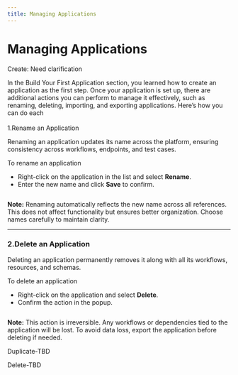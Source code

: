```yaml
---
title: Managing Applications
---
```


# Managing Applications

Create: Need clarification&#x20;

In the Build Your First Application section, you learned how to create an application as the first step. Once your application is set up, there are additional actions you can perform to manage it effectively, such as renaming, deleting, importing, and exporting applications. Here’s how you can do each\
\
1.Rename an Application

Renaming an application updates its name across the platform, ensuring consistency across workflows, endpoints, and test cases.

To rename an application

- Right-click on the application in the list and select **Rename**.
- Enter the new name and click **Save** to confirm.

<figure>
  <img src="/img/assets/Renaming-Application.gif" alt=""></img>
  <figcaption></figcaption>
</figure>

**Note:** Renaming automatically reflects the new name across all references. This does not affect functionality but ensures better organization. Choose names carefully to maintain clarity.

---

### 2.Delete an Application

Deleting an application permanently removes it along with all its workflows, resources, and schemas.

To delete an application

- Right-click on the application and select **Delete**.
- Confirm the action in the popup.

<figure>
  <img src="/img/assets/Deleting-Application.gif" alt=""></img>
  <figcaption></figcaption>
</figure>

**Note:** This action is irreversible. Any workflows or dependencies tied to the application will be lost. To avoid data loss, export the application before deleting if needed.

Duplicate-TBD

Delete-TBD
